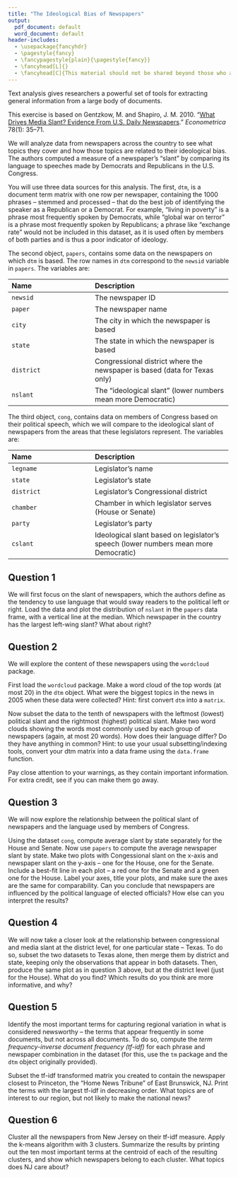 ```yaml
---
title: "The Ideological Bias of Newspapers"
output:
  pdf_document: default
  word_document: default
header-includes:
  - \usepackage{fancyhdr}
  - \pagestyle{fancy}
  - \fancypagestyle{plain}{\pagestyle{fancy}}
  - \fancyhead[L]{}
  - \fancyhead[C]{This material should not be shared beyond those who are enrolled in this class}
---
```


Text analysis gives researchers a powerful set of tools for extracting general information from a large body of documents.

This exercise is based on Gentzkow, M. and Shapiro, J. M. 2010. “[What Drives Media Slant? Evidence From U.S. Daily Newspapers](http://dx.doi.org/10.3982/ECTA7195).” *Econometrica* 78(1): 35–71. 

We will analyze data from newspapers across the country to see what topics they cover and how those topics are related to their ideological bias. The authors computed a measure of a newspaper's "slant" by comparing its language to speeches made by Democrats and Republicans in the U.S. Congress. 

You will use three data sources for this analysis. The first, `dtm`, is a document term matrix with one row per newspaper, containing the 1000 phrases -- stemmed and processed -- that do the best job of identifying the speaker as a Republican or a Democrat. For example, "living in poverty" is a phrase most frequently spoken by Democrats, while "global war on terror" is a phrase most frequently spoken by Republicans; a phrase like "exchange rate" would not be included in this dataset, as it is used often by members of both parties and is thus a poor indicator of ideology. 

The second object, `papers`, contains some data on the newspapers on which `dtm` is based. The row names in `dtm` correspond to the `newsid` variable in `papers`. The variables are:

-----------------------------------------------------------------------------
 Name                         Description
 ---------------------------- -----------------------------------------------
 `newsid`                     The newspaper ID
 
 `paper`                      The newspaper name
 
 `city`                       The city in which the newspaper is based 
 
 `state`                      The state in which the newspaper is based
 
 `district`                   Congressional district where the newspaper is based (data for Texas only)
 
 `nslant`                     The "ideological slant" (lower numbers mean more Democratic)
-----------------------------------------------------------------------------

The third object, `cong`, contains data on members of Congress based on their political speech, which we will compare to the ideological slant of newspapers from the areas that these legislators represent. The variables are: 

-----------------------------------------------------------------------------
 Name                         Description
 ---------------------------- -----------------------------------------------
 `legname`                    Legislator's name
 
 `state`                      Legislator's state
 
 `district`                   Legislator's Congressional district 
 
 `chamber`                    Chamber in which legislator serves (House or Senate)
 
 `party`                      Legislator's party
 
 `cslant`                     Ideological slant based on legislator's speech (lower numbers mean more Democratic)
-----------------------------------------------------------------------------

## Question 1

We will first focus on the slant of newspapers, which the authors define as the tendency to use language that would sway readers to the political left or right. Load the data and plot the distribution of `nslant` in the `papers` data frame, with a vertical line at the median. Which newspaper in the country has the largest left-wing slant? What about right? 

## Question 2

We will explore the content of these newspapers using the `wordcloud` package. 

First load the `wordcloud` package. Make a word cloud of the top words (at most 20) in the `dtm` object. What were the biggest topics in the news in 2005 when these data were collected? Hint: first convert `dtm` into a `matrix`.

Now subset the data to the tenth of newspapers with the leftmost (lowest) political slant and the rightmost (highest) political slant. Make two word clouds showing the words most commonly used by each group of newspapers (again, at most 20 words). How does their language differ? Do they have anything in common? 
Hint: to use your usual subsetting/indexing tools, convert your dtm matrix into a data frame using the `data.frame` function. 

Pay close attention to your warnings, as they contain important information. For extra credit, see if you can make them go away. 

## Question 3

We will now explore the relationship between the political slant of newspapers and the language used by members of Congress. 

Using the dataset `cong`, compute average slant by state separately for the House and Senate. Now use `papers` to compute the average newspaper slant by state. Make two plots with Congessional slant on the x-axis and newspaper slant on the y-axis -- one for the House, one for the Senate. Include a best-fit line in each plot -- a red one for the Senate and a green one for the House. Label your axes, title your plots, and make sure the axes are the same for comparability. Can you conclude that newspapers are influenced by the political language of elected officials? How else can you interpret the results? 

## Question 4

We will now take a closer look at the relationship between congressional and media slant at the district level, for one particular state -- Texas. To do so, subset the two datasets to Texas alone, then merge them by district and state, keeping only the observations that appear in both datasets. Then, produce the same plot as in question 3 above, but at the district level (just for the House). What do you find?  Which results do you think are more informative, and why? 

## Question 5

Identify the most important terms for capturing regional variation in what is considered newsworthy -- the terms that appear frequently in some documents, but not across all documents. To do so, compute the *term frequency-inverse document frequency (tf-idf)* for each phrase and newspaper combination in the dataset (for this, use the `tm` package and the `dtm` object originally provided). 

Subset the tf-idf transformed matrix you created to contain the newspaper closest to Princeton, the "Home News Tribune" of East Brunswick, NJ. Print the terms with the largest tf-idf in decreasing order. What topics are of interest to our region, but not likely to make the national news? 

## Question 6

Cluster all the newspapers from New Jersey on their tf-idf measure. Apply the k-means algorithm with 3 clusters. Summarize the results by printing out the ten most important terms at the centroid of each of the resulting clusters, and show which newspapers belong to each cluster. What topics does NJ care about? 

